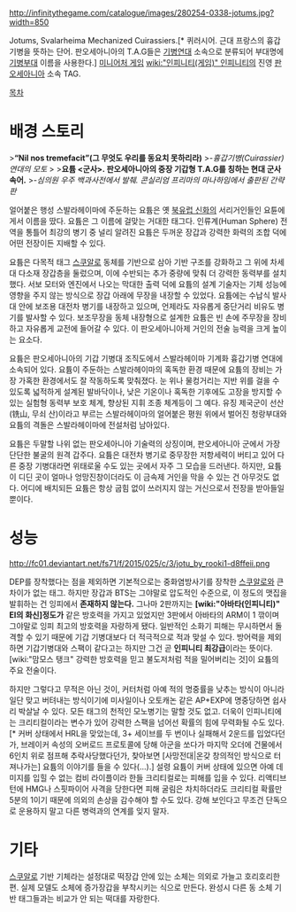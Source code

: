 http://infinitythegame.com/catalogue/images/280254-0338-jotums.jpg?width=850

Jotums, Svalarheima Mechanized Cuirassiers.[* 퀴러시어. 근대 프랑스의 흉갑기병을 뜻하는 단어. 판오세아니아의 T.A.G들은 [[기병]]연대 소속으로 분류되어 부대명에 [[기병]]부대 이름을 사용한다.] [[미니어처 게임]] [[wiki:"인피니티(게임)" 인피니티]]의 진영 [[판오세아니아]] 소속 TAG.

[[목차]]

= 배경 스토리 =
>'''“Nil nos tremefacit”(그 무엇도 우리를 동요치 못하리라)'''
>''-흉갑기병(Cuirassier) 연대의 모토''
>
>'''요튬 <군사>. 판오세아니아의 중장 기갑형 T.A.G를 칭하는 현대 군사 속어.'''
>''-심의원 우주 백과사전에서 발췌. 콘실리엄 프리마의 마나하임에서 출판된 간략판''

얼어붙은 행성 스발라헤이마에 주둔하는 요튬은 옛 [[북유럽 신화]]의 서리거인들인 요튠에게서 이름을 땄다. 요튬은 그 이름에 걸맞는 거대한 태그다. 인류계(Human Sphere) 전역을 통틀어 최강의 병기 중 널리 알려진 요튬은 두꺼운 장갑과 강력한 화력의 조합 덕에 어떤 전장이든 지배할 수 있다.

요튬은 다목적 태그 [[스쿠알로(인피니티)|스쿠알로]] 동체를 기반으로 삼아 기반 구조를 강화하고 그 위에 차세대 다소재 장갑층을 둘렀으며, 이에 수반되는 추가 중량에 맞춰 더 강력한 동력부를 설치했다. 서보 모터와 엔진에서 나오는 막대한 출력 덕에 요튬의 설계 기술자는 기체 성능에 영향을 주지 않는 방식으로 장갑 아래에 무장을 내장할 수 있었다. 요튬에는 수납식 발사대 안에 보조용 대전차 병기를 내장하고 있으며, 언제라도 자유롭게 중단거리 비유도 병기를 발사할 수 있다. 보조무장을 동체 내장형으로 설계한 요튬은 빈 손에 주무장을 장비하고 자유롭게 교전에 들어갈 수 있다. 이 판오세아니아제 거인의 전술 능력을 크게 높이는 요소다.

요튬은 판오세아니아의 기갑 기병대 조직도에서 스발라헤이마 기계화 흉갑기병 연대에 소속되어 있다. 요튬이 주둔하는 스발라헤이마의 혹독한 환경 때문에 요튬의 장비는 가장 가혹한 환경에서도 잘 작동하도록 맞춰졌다. 눈 위나 물컹거리는 지반 위를 걸을 수 있도록 넓적하게 설계된 발바닥이나, 낮은 기온이나 혹독한 기후에도 고장을 방지할 수 있는 실험형 동력부 보호 체계, 향상된 지휘 조종 체계등이 그 예다. 유징 제국군이 선산(铣山, 무쇠 산)이라고 부르는 스발라헤이마의 얼어붙은 평원 위에서 벌어진 청랑부대와 요튬의 격돌은 스발라헤이마에 전설처럼 남아있다.

요튬은 두말할 나위 없는 판오세아니아 기술력의 상징이며, 판오세아니아 군에서 가장 단단한 불굴의 원격 갑주다. 요튬은 대전차 병기로 중무장한 저항세력이 버티고 있어 다른 중장 기병대라면 위태로울 수도 있는 곳에서 자주 그 모습을 드러낸다. 하지만, 요튬이 디딘 곳이 얼마나 엉망진창이더라도 이 금속제 거인을 막을 수 있는 건 아무것도 없다. 어디에 배치되든 요튬은 항상 굽힘 없이 쓰러지지 않는 거신으로서 전장을 받아들일 뿐이다.

= 성능 =
http://fc01.deviantart.net/fs71/f/2015/025/c/3/jotu_by_rooki1-d8ffeii.png

DEP를 장착했다는 점을 제외하면 기본적으로는 중화염방사기를 장착한 [[스쿠알로(인피니티)|스쿠알로]]와 큰 차이가 없는 태그. 하지만 장갑과 BTS는 그야말로 압도적인 수준으로, 이 정도의 맷집을 발휘하는 건 잉피에서 '''존재하지 않는다.''' 그나마 2판까지는 '''[wiki:"아바타(인피니티)" EI의 화신]정도가''' 같은 방호력을 가지고 있었지만 3판에서 아바타의 ARM이 1 깎이며 그야말로 잉피 최고의 방호력을 자랑하게 됐다. 일반적인 소화기 피해는 무시하면서 돌격할 수 있기 때문에 기갑 기병대보다 더 적극적으로 적과 맞설 수 있다. 방어력을 제외하면 기갑기병대와 스팩이 같다고는 하지만 그건 곧 '''인피니티 최강급'''이라는 뜻이다. [wiki:"맘모스 탱크" 강력한 방호력을 믿고 불도저처럼 적을 밀어버리는 것]이 요튬의 주요 전술이다.

하지만 그렇다고 무적은 아닌 것이, 커터처럼 아예 적의 명중률을 낮추는 방식이 아니라 일단 맞고 버텨내는 방식이기에 미사일이나 오토캐논 같은 AP+EXP에 명중당하면 쉽사리 박살날 수 있다. 모든 태그의 천적인 모노병기는 말할 것도 없고. 더욱이 인피니티에는 크리티컬이라는 변수가 있어 강력한 스팩을 넘어선 확률의 힘에 무력화될 수도 있다. [* 커버 상태에서 HRL을 맞았는데, 3+ 세이브를 두 번이나 실패해서 2운드를 입었다던가, 브레이커 속성의 오버로드 프로토콜에 당해 아군을 쏘다가 마지막 오더에 건물에서 6인치 위로 점프해 추락사당했다던가, 찾아보면 [사망전대|온갖 창의적인 방식으로 터져나가는] 요튬의 이야기를 들을 수 있다(...).] 설령 요튬이 커버 상태에 있으면 아예 데미지를 입힐 수 없는 컴비 라이플이라 한들 크리티컬로는 피해를 입을 수 있다. 리액티브 턴에 HMG나 스핏파이어 사격을 당한다면 피해 굴림은 차치하더라도 크리티컬 확률만 5분의 1이기 때문에 의외의 손상을 감수해야 할 수도 있다. 강해 보인다고 무조건 단독으로 운용하지 말고 다른 병력과의 연계를 잊지 말자.

= 기타 =
[[스쿠알로(인피니티)|스쿠알로]] 기반 기체라는 설정대로 떡장갑 안에 있는 소체는 의외로 가늘고 호리호리한 편. 실제 모델도 소체에 증가장갑을 부착시키는 식으로 만든다. 완성시 다른 동 소체 기반 태그들과는 비교가 안 되는 떡대를 자랑한다.
